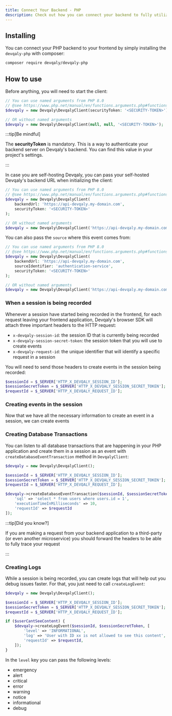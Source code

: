 ```yaml
---
title: Connect Your Backend - PHP
description: Check out how you can connect your backend to fully utilize the power of Devqaly
---
```


## Installing
You can connect your PHP backend to your frontend by simply installing the `devqaly-php` with composer:

```bash
composer require devqaly/devqaly-php
```

## How to use

Before anything, you will need to start the client:

```php
// You can use named arguments from PHP 8.0
// @see https://www.php.net/manual/en/functions.arguments.php#functions.named-arguments
$devqaly = new Devqaly\DevqalyClient(securityToken: '<SECURITY-TOKEN>');

// OR without named arguments
$devqaly = new Devqaly\DevqalyClient(null, null, '<SECURITY-TOKEN>');

```

:::tip[Be mindful]

The <strong>securityToken</strong> is mandatory.
This is a way to authenticate your backend server on Devqaly's backend.
You can find this value in your project's settings.

:::

In case you are self-hosting Devqaly, you can pass your self-hosted Devqaly's backend URL when initializing the client:

```php
// You can use named arguments from PHP 8.0
// @see https://www.php.net/manual/en/functions.arguments.php#functions.named-arguments
$devqaly = new Devqaly\DevqalyClient(
    backendUrl: 'https://api-devqaly.my-domain.com',
    securityToken: '<SECURITY-TOKEN>'
);

// OR without named arguments
$devqaly = new Devqaly\DevqalyClient('https://api-devqaly.my-domain.com');
```

You can also pass the `source` where this event comes from:

```php
// You can use named arguments from PHP 8.0
// @see https://www.php.net/manual/en/functions.arguments.php#functions.named-arguments
$devqaly = new Devqaly\DevqalyClient(
    backendUrl: 'https://api-devqaly.my-domain.com',
    sourceIdentifier: 'authentication-service',
    securityToken: '<SECURITY-TOKEN>'
);

// OR without named arguments
$devqaly = new Devqaly\DevqalyClient('https://api-devqaly.my-domain.com', 'authentication-service');
```

### When a session is being recorded

Whenever a session have started being recorded in the frontend, for each request leaving your frontend application, Devqaly's 
browser SDK will attach three important headers to the HTTP request:

- `x-devqaly-session-id`: the session ID that is currently being recorded
- `x-devqaly-session-secret-token`: the session token that you will use to create events
- `x-devqaly-request-id`: the unique identifier that will identify a specific request in a session

You will need to send those headers to create events in the session being recorded:

```php
$sessionId = $_SERVER['HTTP_X_DEVQALY_SESSION_ID'];
$sessionSecretToken = $_SERVER['HTTP_X_DEVQALY_SESSION_SECRET_TOKEN'];
$requestId = $_SERVER['HTTP_X_DEVQALY_REQUEST_ID'];
```

### Creating events in the session

Now that we have all the necessary information to create an event in a session, we can create events

### Creating Database Transactions
You can listen to all database transactions that are happening in your PHP application and create them in a session 
as an event with `createDatabaseEventTransaction` method in `DevqalyClient`:

```php
$devqaly = new Devqaly\DevqalyClient();

$sessionId = $_SERVER['HTTP_X_DEVQALY_SESSION_ID'];
$sessionSecretToken = $_SERVER['HTTP_X_DEVQALY_SESSION_SECRET_TOKEN'];
$requestId = $_SERVER['HTTP_X_DEVQALY_REQUEST_ID'];

$devqaly->createDatabaseEventTransaction($sessionId, $sessionSecretToken, [
    'sql' => 'select * from users where users.id = 1',
    'executionTimeInMilliseconds' => 10,
    'requestId' => $requestId
]);
```

:::tip[Did you know?]

If you are making a request from your backend application to a third-party (or even another microservice) you should
forward the headers to be able to fully trace your request

:::

### Creating Logs
While a session is being recorded, you can create logs that will help out you debug issues faster. For that, you just
need to call `createLogEvent`:

```php
$devqaly = new Devqaly\DevqalyClient();

$sessionId = $_SERVER['HTTP_X_DEVQALY_SESSION_ID'];
$sessionSecretToken = $_SERVER['HTTP_X_DEVQALY_SESSION_SECRET_TOKEN'];
$requestId = $_SERVER['HTTP_X_DEVQALY_REQUEST_ID'];

if ($userCantSeeContent) {
    $devqaly->createLogEvent($sessionId, $sessionSecretToken, [
        'level' => 'INFORMATIONAL',
        'log' => 'User with ID xx is not allowed to see this content',
        'requestId' => $requestId,
    ]);
}
```

In the `level` key you can pass the following levels:

- emergency
- alert
- critical
- error
- warning
- notice
- informational
- debug


